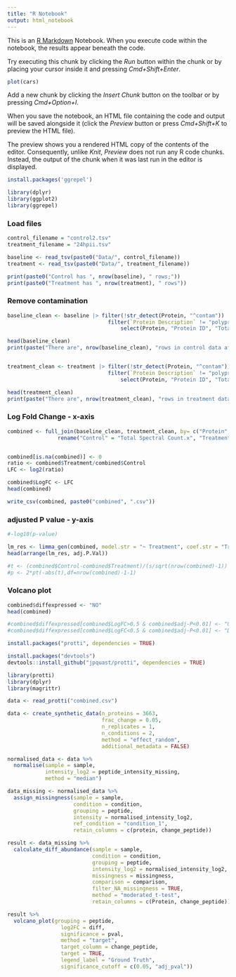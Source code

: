 ```yaml
---
title: "R Notebook"
output: html_notebook
---
```


This is an [R Markdown](http://rmarkdown.rstudio.com) Notebook. When you execute code within the notebook, the results appear beneath the code.

Try executing this chunk by clicking the *Run* button within the chunk or by placing your cursor inside it and pressing *Cmd+Shift+Enter*.

```r
plot(cars)
```

Add a new chunk by clicking the *Insert Chunk* button on the toolbar or by pressing *Cmd+Option+I*.

When you save the notebook, an HTML file containing the code and output will be saved alongside it (click the *Preview* button or press *Cmd+Shift+K* to preview the HTML file).

The preview shows you a rendered HTML copy of the contents of the editor. Consequently, unlike *Knit*, *Preview* does not run any R code chunks. Instead, the output of the chunk when it was last run in the editor is displayed.

```r
install.packages('ggrepel')
```

```r
library(dplyr)
library(ggplot2)
library(ggrepel)
```

### Load files

```r
control_filename = "control2.tsv"
treatment_filename = "24hpii.tsv"

baseline <- read_tsv(paste0("Data/", control_filename))
treatment <- read_tsv(paste0("Data/", treatment_filename))

print(paste0("Control has ", nrow(baseline), " rows;"))
print(paste0("Treatment has ", nrow(treatment), " rows"))
```

### Remove contamination

```r
baseline_clean <- baseline |> filter(!str_detect(Protein, "^contam")) |> 
                                filter(`Protein Description` != "polyprotein") |> 
                                    select(Protein, "Protein ID", "Total Spectral Count")

head(baseline_clean)
print(paste("There are", nrow(baseline_clean), "rows in control data after removing contamination"))


treatment_clean <- treatment |> filter(!str_detect(Protein, "^contam")) |> 
                                filter(`Protein Description` != "polyprotein") |> 
                                    select(Protein, "Protein ID", "Total Spectral Count")

head(treatment_clean)
print(paste("There are", nrow(treatment_clean), "rows in treatment data after removing contamination"))
```

### Log Fold Change - x-axis

```r
combined <- full_join(baseline_clean, treatment_clean, by= c("Protein", "Protein ID")) |> 
                rename("Control" = "Total Spectral Count.x", "Treatment" = "Total Spectral Count.y")


combined[is.na(combined)] <- 0
ratio <- combined$Treatment/combined$Control
LFC <- log2(ratio)

combined$LogFC <- LFC
head(combined)

write_csv(combined, paste0("combined", ".csv"))
```

### adjusted P value - y-axis

```r
#-log10(p-value)

lm_res <- limma_gen(combined, model.str = "~ Treatment", coef.str = "Treatment")
head(arrange(lm_res, adj.P.Val))

#t <- (combined$Control-combined$Treatment)/(s/sqrt(nrow(combined)-1))
#p <- 2*pt(-abs(t),df=nrow(combined)-1-1)
```

### Volcano plot

```r
combined$diffexpressed <- "NO"
head(combined)

#combined$diffexpressed[combined$LogFC>0.5 & combined$adj-P<0.01] <- "UP"
#combined$diffexpressed[combined$LogFC<0.5 & combined$adj-P<0.01] <- "DOWN"
```

```r
install.packages("protti", dependencies = TRUE)
```

```r
install.packages("devtools")
devtools::install_github("jpquast/protti", dependencies = TRUE)
```

```r
library(protti)
library(dplyr)
library(magrittr)
```

```r
data <- read_protti("combined.csv")
```

```r
data <- create_synthetic_data(n_proteins = 3663,
                              frac_change = 0.05,
                              n_replicates = 1,
                              n_conditions = 2,
                              method = "effect_random",
                              additional_metadata = FALSE)
```

```r
normalised_data <- data %>% 
  normalise(sample = sample,
            intensity_log2 = peptide_intensity_missing,
            method = "median")
```

```r
data_missing <- normalised_data %>% 
  assign_missingness(sample = sample,
                     condition = condition,
                     grouping = peptide,
                     intensity = normalised_intensity_log2,
                     ref_condition = "condition_1",
                     retain_columns = c(protein, change_peptide))
```

```r
result <- data_missing %>% 
  calculate_diff_abundance(sample = sample,
                           condition = condition,
                           grouping = peptide,
                           intensity_log2 = normalised_intensity_log2,
                           missingness = missingness,
                           comparison = comparison,
                           filter_NA_missingness = TRUE,
                           method = "moderated_t-test",
                           retain_columns = c(Protein, change_peptide))
```

```r
result %>% 
  volcano_plot(grouping = peptide,
                 log2FC = diff,
                 significance = pval,
                 method = "target",
                 target_column = change_peptide,
                 target = TRUE,
                 legend_label = "Ground Truth",
                 significance_cutoff = c(0.05, "adj_pval"))
```
